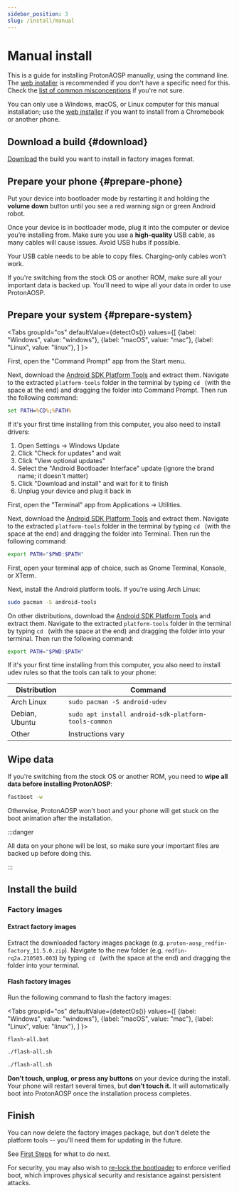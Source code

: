 ```yaml
---
sidebar_position: 3
slug: /install/manual
---
```



# Manual install

This is a guide for installing ProtonAOSP manually, using the command line. The [web installer](web.mdx) is recommended if you don't have a specific need for this. Check the [list of common misconceptions](install.md#web-installer-misconceptions) if you're not sure.

You can only use a Windows, macOS, or Linux computer for this manual installation; use the [web installer](web.mdx) if you want to install from a Chromebook or another phone.

## Download a build {#download}

[Download](../download.md) the build you want to install in factory images format.

## Prepare your phone {#prepare-phone}

Put your device into bootloader mode by restarting it and holding the **volume down** button until you see a <span className="text--danger">red</span> warning sign or <span className="text--success">green</span> Android robot.

Once your device is in bootloader mode, plug it into the computer or device you’re installing from. Make sure you use a **high-quality** USB cable, as many cables will cause issues. Avoid USB hubs if possible.

Your USB cable needs to be able to copy files. Charging-only cables won’t work.

If you're switching from the stock OS or another ROM, make sure all your important data is backed up. You'll need to wipe all your data in order to use ProtonAOSP.

## Prepare your system {#prepare-system}

<Tabs
  groupId="os"
  defaultValue={detectOs()}
  values={[
    {label: "Windows", value: "windows"},
    {label: "macOS", value: "mac"},
    {label: "Linux", value: "linux"},
  ]
}>
<TabItem value="windows">

First, open the "Command Prompt" app from the Start menu.

Next, download the [Android SDK Platform Tools](https://developer.android.com/studio/releases/platform-tools) and extract them. Navigate to the extracted `platform-tools` folder in the terminal by typing `cd `&nbsp;(with the space at the end) and dragging the folder into Command Prompt. Then run the following command:

```bat
set PATH=%CD%;%PATH%
```

If it's your first time installing from this computer, you also need to install drivers:

1. Open Settings → Windows Update
1. Click "Check for updates" and wait
1. Click "View optional updates"
1. Select the "Android Bootloader Interface" update (ignore the brand name; it doesn't matter)
1. Click "Download and install" and wait for it to finish
1. Unplug your device and plug it back in

</TabItem>
<TabItem value="mac">

First, open the "Terminal" app from Applications -> Utilities.

Next, download the [Android SDK Platform Tools](https://developer.android.com/studio/releases/platform-tools) and extract them. Navigate to the extracted `platform-tools` folder in the terminal by typing `cd `&nbsp;(with the space at the end) and dragging the folder into Terminal. Then run the following command:

```bash
export PATH="$PWD:$PATH"
```

</TabItem>
<TabItem value="linux">

First, open your terminal app of choice, such as Gnome Terminal, Konsole, or XTerm.

Next, install the Android platform tools. If you're using Arch Linux:

```bash
sudo pacman -S android-tools
```

On other distributions, download the [Android SDK Platform Tools](https://developer.android.com/studio/releases/platform-tools) and extract them. Navigate to the extracted `platform-tools` folder in the terminal by typing `cd `&nbsp;(with the space at the end) and dragging the folder into your terminal. Then run the following command:

```bash
export PATH="$PWD:$PATH"
```

If it's your first time installing from this computer, you also need to install udev rules so that the tools can talk to your phone:

| Distribution   | Command |
| -------------- | ------- |
| Arch Linux     | `sudo pacman -S android-udev` |
| Debian, Ubuntu | `sudo apt install android-sdk-platform-tools-common` |
| Other          | Instructions vary |

</TabItem>
</Tabs>

## Wipe data

If you're switching from the stock OS or another ROM, you need to **wipe all data before installing ProtonAOSP**:

```bash
fastboot -w
```

Otherwise, ProtonAOSP won't boot and your phone will get stuck on the boot animation after the installation.

:::danger

All data on your phone will be lost, so make sure your important files are backed up before doing this.

:::

## Install the build

### Factory images

#### Extract factory images

Extract the downloaded factory images package (e.g. `proton-aosp_redfin-factory_11.5.0.zip`). Navigate to the new folder (e.g. `redfin-rq2a.210505.003`) by typing `cd `&nbsp;(with the space at the end) and dragging the folder into your terminal.

#### Flash factory images

Run the following command to flash the factory images:

<Tabs
  groupId="os"
  defaultValue={detectOs()}
  values={[
    {label: "Windows", value: "windows"},
    {label: "macOS", value: "mac"},
    {label: "Linux", value: "linux"},
  ]
}>
<TabItem value="windows">

```batch
flash-all.bat
```

</TabItem>
<TabItem value="mac">

```bash
./flash-all.sh
```

</TabItem>
<TabItem value="linux">

```bash
./flash-all.sh
```

</TabItem>
</Tabs>

**Don’t touch, unplug, or press any buttons** on your device during the install. Your phone will restart several times, but **don’t touch it.** It will automatically boot into ProtonAOSP once the installation process completes.

## Finish

You can now delete the factory images package, but don't delete the platform tools -- you'll need them for updating in the future.

See [First Steps](getting-started/first-steps.md) for what to do next.

For security, you may also wish to [re-lock the bootloader](../../advanced/verified-boot.md) to enforce verified boot, which improves physical security and resistance against persistent attacks.
